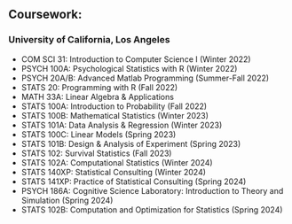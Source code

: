 ## Coursework: 

### University of California, Los Angeles

- COM SCI 31: Introduction to Computer Science I (Winter 2022)
- PSYCH 100A: Psychological Statistics with R (Winter 2022)
- PSYCH 20A/B: Advanced Matlab Programming (Summer-Fall 2022)
- STATS 20: Programming with R (Fall 2022)
- MATH 33A: Linear Algebra & Applications 
- STATS 100A: Introduction to Probability (Fall 2022)
- STATS 100B: Mathematical Statistics (Winter 2023)
- STATS 101A: Data Analysis & Regression (Winter 2023)
- STATS 100C: Linear Models (Spring 2023)
- STATS 101B: Design & Analysis of Experiment (Spring 2023)
- STATS 102: Survival Statistics (Fall 2023)
- STATS 102A: Computational Statistics (Winter 2024)
- STATS 140XP: Statistical Consulting (Winter 2024)
- STATS 141XP: Practice of Statistical Consulting (Spring 2024)
- PSYCH 186A: Cognitive Science Laboratory: Introduction to Theory and Simulation (Spring 2024)
- STATS 102B: Computation and Optimization for Statistics (Spring 2024)
